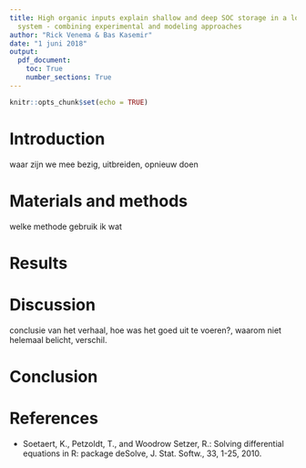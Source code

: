 ```yaml
---
title: High organic inputs explain shallow and deep SOC storage in a long-term agroforestry
  system - combining experimental and modeling approaches 
author: "Rick Venema & Bas Kasemir"
date: "1 juni 2018"
output: 
  pdf_document:
    toc: True
    number_sections: True
---
```


```r
knitr::opts_chunk$set(echo = TRUE)
```
\newpage
# Introduction
waar zijn we mee bezig, uitbreiden, opnieuw doen

# Materials and methods
welke methode gebruik ik wat 

# Results


# Discussion
conclusie van het verhaal, hoe was het goed uit te voeren?, waarom niet helemaal belicht, verschil.

# Conclusion


# References
* Soetaert, K., Petzoldt, T., and Woodrow Setzer, R.: Solving differential equations in R: package deSolve, J. Stat. Softw., 33, 1-25, 2010.
